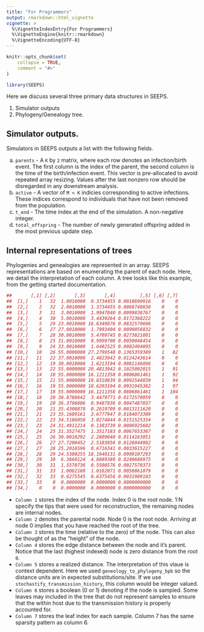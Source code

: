 ```yaml
---
title: "For Programmers"
output: rmarkdown::html_vignette
vignette: >
  %\VignetteIndexEntry{For Programmers}
  %\VignetteEngine{knitr::rmarkdown}
  %\VignetteEncoding{UTF-8}
---
```


```r
knitr::opts_chunk$set(
    collapse = TRUE,
    comment = "#>"
)
```

```r
library(SEEPS)
```

Here we discuss several three primary data structures in SEEPS.

1. Simulator outputs
3. Phylogeny/Genealogy tree.

## Simulator outputs.

Simulators in SEEPS outputs a list with the following fields.

a. `parents` - A `K` by `2` matrix, where each row denotes an infection/birth event. The first column is the index of the parent, the second column is the time of the birth/infection event. This vector is pre-allocated to avoid repeated array resizing. Values after the last nonzero row should be disregarded in any downstream analysis.
b. `active` - A vector of `M < K` indicies corresponding to active infections. These indices correspond to individuals that have not been removed from the population.
c. `t_end` - The time index at the end of the simulation. A non-negative integer.
d. `total_offspring` - The number of newly generated offspring added in the most previous update step.

## Internal representations of trees

Phylogenies and genealogies are represented in an array. SEEPS representations are based on enumerating the parent of each node. Here, we detail the interpretation of each column. A tree looks like this example, from the getting started documentation.

```r
##       [,1] [,2]       [,3]       [,4]         [,5] [,6] [,7]
##  [1,]    1   32  1.0010000  0.3734455 0.0018690916    0    0
##  [2,]    2   32  2.0010000  1.3734455 0.0068740830    0    0
##  [3,]    3   31  3.0010000  1.9947840 0.0099838767    0    0
##  [4,]    4   30  5.0010000  3.4439264 0.0172368222    0    0
##  [5,]    5   29 23.0010000 16.6349876 0.0832579696    0    0
##  [6,]    6   27 27.0010000  1.7993404 0.0090056832    0    0
##  [7,]    7   28 30.0010000  5.4709745 0.0273821801    0    0
##  [8,]    8   25 31.0010000  0.9999708 0.0050048454    0    0
##  [9,]    9   24 33.0010000  1.6482525 0.0082494895    0    0
## [10,]   10   26 55.0000000 27.2799548 0.1365359389    1   82
## [11,]   11   22 37.0010000  2.4823942 0.0124243614    0    0
## [12,]   12   19 38.0010000  1.6213194 0.0081146896    0    0
## [13,]   13   22 55.0000000 20.4813942 0.1025092015    1   91
## [14,]   14   18 55.0000000 16.1211358 0.0806861461    1   92
## [15,]   15   21 55.0000000 19.8310839 0.0992544039    1   94
## [16,]   16   19 55.0000000 18.6203194 0.0931945382    1   97
## [17,]   17   18 55.0000000 16.1211358 0.0806861461    1  104
## [18,]   18   20 38.8788642  3.4479771 0.0172570959    0    0
## [19,]   19   20 36.3796806  0.9487936 0.0047487037    0    0
## [20,]   20   21 35.4308870  0.2619709 0.0013111620    0    0
## [21,]   21   23 35.1689161  3.6777947 0.0184073309    0    0
## [22,]   22   23 34.5186058  3.0274844 0.0151525334    0    0
## [23,]   23   24 31.4911214  0.1383739 0.0006925602    0    0
## [24,]   24   25 31.3527475  1.3517183 0.0067653387    0    0
## [25,]   25   26 30.0010292  2.2809840 0.0114163051    0    0
## [26,]   26   27 27.7200452  2.5183856 0.0126044982    0    0
## [27,]   27   28 25.2016596  0.6716341 0.0033615227    0    0
## [28,]   28   29 24.5300255 18.1640131 0.0909107293    0    0
## [29,]   29   30  6.3660124  4.8089389 0.0240686975    0    0
## [30,]   30   31  1.5570736  0.5508576 0.0027570373    0    0
## [31,]   31   33  1.0062160  1.0162071 0.0050861079    0    0
## [32,]   32   33  0.6275545  0.6375456 0.0031909103    0    0
## [33,]   33    0  0.0000000  0.0000000 0.0000000000    0    0
## [34,]    0    0  0.0000000  0.0000000 0.0000000000    0    0
```

* `Column 1` stores the index of the node. Index 0 is the root node. 1:N specify the tips that were used for reconstruction, the remaining nodes are internal nodes.
* `Column 2` denotes the parental node. Node 0 is the root node. Arriving at node 0 implies that you have reached the root of the tree.
* `Column 3` stores the time (relative to the zero) of the node. This can also be thought of as the "height" of the node.
* `Column 4` stores the edge distance between the node and it's parent. Notice that the last (highest indexed) node is zero distance from the root `0`.
* `Column 5` stores a realized distance. The interpretation of this vlaue is context dependent. Here we used `geneology_to_phylogeny_bpb` so the distance units are in expected substitutions/site. If we use `stochastify_transmission_history`, this column would be integer valued.
* `Column 6` stores a boolean (0 or 1) denoting if the node is sampled. Some leaves may included in the tree that do not represent samples to ensure that the within host due to the transmission history is properly accounted for.
* `Column 7` stores the leaf index for each sample. Column 7 has the same sparsity pattern as column 6.
